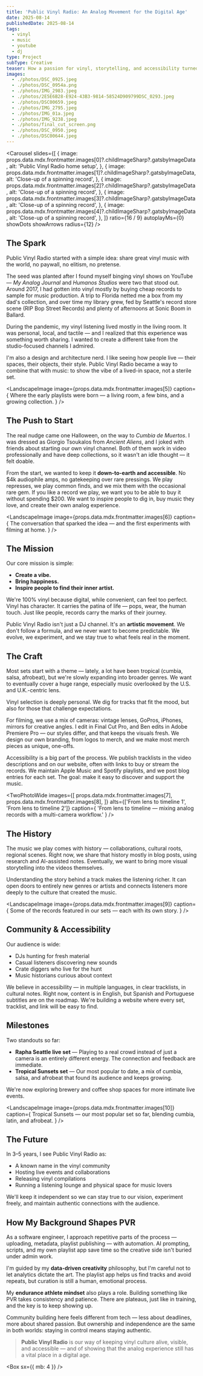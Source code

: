 ```yaml
---
title: 'Public Vinyl Radio: An Analog Movement for the Digital Age'
date: 2025-08-14
publishedDate: 2025-08-14
tags:
  - vinyl
  - music
  - youtube
  - dj
type: Project
subType: Creative
teaser: How a passion for vinyl, storytelling, and accessibility turned into a channel and creative movement.
images:
  - ./photos/DSC_0925.jpeg
  - ./photos/DSC_0954a.png
  - ./photos/IMG_2983.jpeg
  - ./photos/2E5E6B28-E924-43B3-9814-58524D909799DSC_0293.jpeg
  - ./photos/DSC00659.jpeg
  - ./photos/IMG_2795.jpeg
  - ./photos/IMG_01a.jpeg
  - ./photos/IMG_9238.jpeg
  - ./photos/final_cut_screen.png
  - ./photos/DSC_0950.jpeg
  - ./photos/DSC00644.jpeg
---
```


<Carousel
  slides={[
    {
      image:
        props.data.mdx.frontmatter.images[0]?.childImageSharp?.gatsbyImageData,
      alt: 'Public Vinyl Radio home setup',
    },
    {
      image:
        props.data.mdx.frontmatter.images[1]?.childImageSharp?.gatsbyImageData,
      alt: 'Close-up of a spinning record',
    },
    {
      image:
        props.data.mdx.frontmatter.images[2]?.childImageSharp?.gatsbyImageData,
      alt: 'Close-up of a spinning record',
    },
    {
      image:
        props.data.mdx.frontmatter.images[3]?.childImageSharp?.gatsbyImageData,
      alt: 'Close-up of a spinning record',
    },
    {
      image:
        props.data.mdx.frontmatter.images[4]?.childImageSharp?.gatsbyImageData,
      alt: 'Close-up of a spinning record',
    },
  ]}
  ratio={16 / 9}
  autoplayMs={0}
  showDots
  showArrows
  radius={12}
/>
## The Spark

Public Vinyl Radio started with a simple idea: share great vinyl music with the world, no paywall, no elitism, no pretense.

The seed was planted after I found myself binging vinyl shows on YouTube — _My Analog Journal_ and _Humanos Studios_ were two that stood out. Around 2017, I had gotten into vinyl mostly by buying cheap records to sample for music production. A trip to Florida netted me a box from my dad's collection, and over time my library grew, fed by Seattle's record store scene (RIP Bop Street Records) and plenty of afternoons at Sonic Boom in Ballard.

During the pandemic, my vinyl listening lived mostly in the living room. It was personal, local, and tactile — and I realized that this experience was something worth sharing. I wanted to create a different take from the studio-focused channels I admired.

I'm also a design and architecture nerd. I like seeing how people live — their spaces, their objects, their style. Public Vinyl Radio became a way to combine that with music: to show the vibe of a lived-in space, not a sterile set.

<LandscapeImage
  image={props.data.mdx.frontmatter.images[5]}
  caption={
    <Text>
      Where the early playlists were born — a living room, a few bins, and a
      growing collection.
    </Text>
  }
/>

## The Push to Start

The real nudge came one Halloween, on the way to _Cumbia de Muertos_. I was dressed as Giorgio Tsoukalos from _Ancient Aliens_, and I joked with friends about starting our own vinyl channel. Both of them work in video professionally and have deep collections, so it wasn't an idle thought — it felt doable.

From the start, we wanted to keep it **down-to-earth and accessible**. No $4k audiophile amps, no gatekeeping over rare pressings. We play represses, we play common finds, and we mix them with the occasional rare gem. If you like a record we play, we want you to be able to buy it without spending $200. We want to inspire people to dig in, buy music they love, and create their own analog experience.

<LandscapeImage
  image={props.data.mdx.frontmatter.images[6]}
  caption={
    <Text>
      The conversation that sparked the idea — and the first experiments with
      filming at home.
    </Text>
  }
/>

## The Mission

Our core mission is simple:

- **Create a vibe.**
- **Bring happiness.**
- **Inspire people to find their inner artist.**

We're 100% vinyl because digital, while convenient, can feel too perfect. Vinyl has character. It carries the patina of life — pops, wear, the human touch. Just like people, records carry the marks of their journey.

Public Vinyl Radio isn't just a DJ channel. It's an **artistic movement**. We don't follow a formula, and we never want to become predictable. We evolve, we experiment, and we stay true to what feels real in the moment.

## The Craft

Most sets start with a theme — lately, a lot have been tropical (cumbia, salsa, afrobeat), but we're slowly expanding into broader genres. We want to eventually cover a huge range, especially music overlooked by the U.S. and U.K.-centric lens.

Vinyl selection is deeply personal. We dig for tracks that fit the mood, but also for those that challenge expectations.

For filming, we use a mix of cameras: vintage lenses, GoPros, iPhones, mirrors for creative angles. I edit in Final Cut Pro, and Ben edits in Adobe Premiere Pro — our styles differ, and that keeps the visuals fresh. We design our own branding, from logos to merch, and we make most merch pieces as unique, one-offs.

Accessibility is a big part of the process. We publish tracklists in the video descriptions and on our website, often with links to buy or stream the records. We maintain Apple Music and Spotify playlists, and we post blog entries for each set. The goal: make it easy to discover and support the music.


<TwoPhotoWide
  images={[
    props.data.mdx.frontmatter.images[7],
    props.data.mdx.frontmatter.images[8],
  ]}
  alts={['From lens to timeline 1', 'From lens to timeline 2']}
  caption={
    'From lens to timeline — mixing analog records with a multi-camera workflow.'
  }
/>

## The History

The music we play comes with history — collaborations, cultural roots, regional scenes. Right now, we share that history mostly in blog posts, using research and AI-assisted notes. Eventually, we want to bring more visual storytelling into the videos themselves.

Understanding the story behind a track makes the listening richer. It can open doors to entirely new genres or artists and connects listeners more deeply to the culture that created the music.

<LandscapeImage
  image={props.data.mdx.frontmatter.images[9]}
  caption={
    <Text>
      Some of the records featured in our sets — each with its own story.
    </Text>
  }
/>

## Community & Accessibility

Our audience is wide:

- DJs hunting for fresh material
- Casual listeners discovering new sounds
- Crate diggers who live for the hunt
- Music historians curious about context

We believe in accessibility — in multiple languages, in clear tracklists, in cultural notes. Right now, content is in English, but Spanish and Portuguese subtitles are on the roadmap. We're building a website where every set, tracklist, and link will be easy to find.

## Milestones

Two standouts so far:

- **Rapha Seattle live set** — Playing to a real crowd instead of just a camera is an entirely different energy. The connection and feedback are immediate.
- **Tropical Sunsets set** — Our most popular to date, a mix of cumbia, salsa, and afrobeat that found its audience and keeps growing.

We're now exploring brewery and coffee shop spaces for more intimate live events.

<LandscapeImage
  image={props.data.mdx.frontmatter.images[10]}
  caption={
    <Text>
      Tropical Sunsets — our most popular set so far, blending cumbia, latin,
      and afrobeat.
    </Text>
  }
/>

## The Future

In 3–5 years, I see Public Vinyl Radio as:

- A known name in the vinyl community
- Hosting live events and collaborations
- Releasing vinyl compilations
- Running a listening lounge and physical space for music lovers

We'll keep it independent so we can stay true to our vision, experiment freely, and maintain authentic connections with the audience.

## How My Background Shapes PVR

As a software engineer, I approach repetitive parts of the process — uploading, metadata, playlist publishing — with automation. AI prompting, scripts, and my own playlist app save time so the creative side isn't buried under admin work.

I'm guided by my **data-driven creativity** philosophy, but I'm careful not to let analytics dictate the art. The playlist app helps us find tracks and avoid repeats, but curation is still a human, emotional process.

My **endurance athlete mindset** also plays a role. Building something like PVR takes consistency and patience. There are plateaus, just like in training, and the key is to keep showing up.

Community building here feels different from tech — less about deadlines, more about shared passion. But ownership and independence are the same in both worlds: staying in control means staying authentic.

> **Public Vinyl Radio** is our way of keeping vinyl culture alive, visible, and accessible — and of showing that the analog experience still has a vital place in a digital age.

<Box sx={{ mb: 4 }} />
